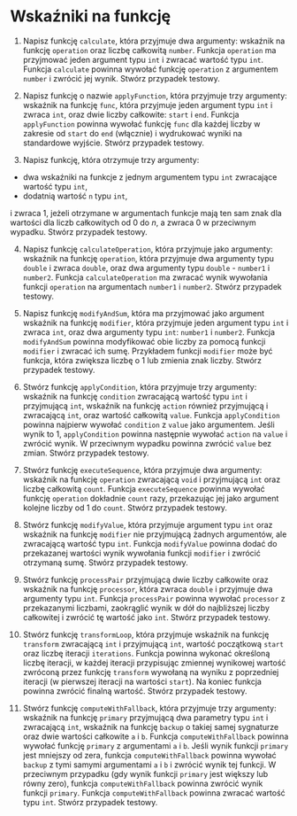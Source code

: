 # Wskaźniki na funkcję

1.  Napisz funkcję `calculate`, która przyjmuje dwa argumenty: wskaźnik na funkcję `operation` oraz liczbę całkowitą `number`. Funkcja `operation` ma przyjmować jeden argument typu `int` i zwracać wartość typu `int`. Funkcja `calculate` powinna wywołać funkcję `operation` z argumentem `number` i zwrócić jej wynik. Stwórz przypadek testowy.

2.  Napisz funkcję o nazwie `applyFunction`, która przyjmuje trzy argumenty: wskaźnik na funkcję `func`, która przyjmuje jeden argument typu `int` i zwraca `int`, oraz dwie liczby całkowite: `start` i `end`. Funkcja `applyFunction` powinna wywołać funkcję `func` dla każdej liczby w zakresie od `start` do `end` (włącznie) i wydrukować wyniki na standardowe wyjście. Stwórz przypadek testowy.

3.  Napisz funkcję, która otrzymuje trzy argumenty:

-   dwa wskaźniki na funkcje z jednym argumentem typu `int` zwracające wartość typu `int`,
-   dodatnią wartość `n` typu `int`,

i zwraca 1, jeżeli otrzymane w argumentach funkcje mają ten sam znak dla wartości dla liczb całkowitych od 0 do $n$, a zwraca 0 w przeciwnym wypadku. Stwórz przypadek testowy.

4.  Napisz funkcję `calculateOperation`, która przyjmuje jako argumenty: wskaźnik na funkcję `operation`, która przyjmuje dwa argumenty typu `double` i zwraca `double`, oraz dwa argumenty typu `double` - `number1` i `number2`. Funkcja `calculateOperation` ma zwracać wynik wywołania funkcji `operation` na argumentach `number1` i `number2`. Stwórz przypadek testowy.

5.  Napisz funkcję `modifyAndSum`, która ma przyjmować jako argument wskaźnik na funkcję `modifier`, która przyjmuje jeden argument typu `int` i zwraca `int`, oraz dwa argumenty typu `int`: `number1` i `number2`. Funkcja `modifyAndSum` powinna modyfikować obie liczby za pomocą funkcji `modifier` i zwracać ich sumę. Przykładem funkcji `modifier` może być funkcja, która zwiększa liczbę o 1 lub zmienia znak liczby. Stwórz przypadek testowy.

6.  Stwórz funkcję `applyCondition`, która przyjmuje trzy argumenty: wskaźnik na funkcję `condition` zwracającą wartość typu `int` i przyjmującą `int`, wskaźnik na funkcję `action` również przyjmującą i zwracającą `int`, oraz wartość całkowitą `value`. Funkcja `applyCondition` powinna najpierw wywołać `condition` z `value` jako argumentem. Jeśli wynik to 1, `applyCondition` powinna następnie wywołać `action` na `value` i zwrócić wynik. W przeciwnym wypadku powinna zwrócić `value` bez zmian. Stwórz przypadek testowy.

7. Stwórz funkcję `executeSequence`, która przyjmuje dwa argumenty: wskaźnik na funkcję `operation` zwracającą `void` i przyjmującą `int` oraz liczbę całkowitą `count`. Funkcja `executeSequence` powinna wywołać funkcję `operation` dokładnie `count` razy, przekazując jej jako argument kolejne liczby od 1 do `count`. Stwórz przypadek testowy.

8. Stwórz funkcję `modifyValue`, która przyjmuje argument typu `int` oraz wskaźnik na funkcję `modifier` nie przyjmującą żadnych argumentów, ale zwracającą wartość typu `int`. Funkcja `modifyValue` powinna dodać do przekazanej wartości wynik wywołania funkcji `modifier` i zwrócić otrzymaną sumę. Stwórz przypadek testowy.

9. Stwórz funkcję `processPair` przyjmującą dwie liczby całkowite oraz wskaźnik na funkcję `processor`, która zwraca `double` i przyjmuje dwa argumenty typu `int`. Funkcja `processPair` powinna wywołać `processor` z przekazanymi liczbami, zaokrąglić wynik w dół do najbliższej liczby całkowitej i zwrócić tę wartość jako `int`. Stwórz przypadek testowy.

10. Stwórz funkcję `transformLoop`, która przyjmuje wskaźnik na funkcję `transform` zwracającą `int` i przyjmującą `int`, wartość początkową `start` oraz liczbę iteracji `iterations`. Funkcja powinna wykonać określoną liczbę iteracji, w każdej iteracji przypisując zmiennej wynikowej wartość zwróconą przez funkcję `transform` wywołaną na wyniku z poprzedniej iteracji (w pierwszej iteracji na wartości `start`). Na koniec funkcja powinna zwrócić finalną wartość. Stwórz przypadek testowy.

11. Stwórz funkcję `computeWithFallback`, która przyjmuje trzy argumenty: wskaźnik na funkcję `primary` przyjmującą dwa parametry typu `int` i zwracającą `int`, wskaźnik na funkcję `backup` o takiej samej sygnaturze oraz dwie wartości całkowite `a` i `b`. Funkcja `computeWithFallback` powinna wywołać funkcję `primary` z argumentami `a` i `b`. Jeśli wynik funkcji `primary` jest mniejszy od zera, funkcja `computeWithFallback` powinna wywołać `backup` z tymi samymi argumentami `a` i `b` i zwrócić wynik tej funkcji. W przeciwnym przypadku (gdy wynik funkcji `primary` jest większy lub równy zero), funkcja `computeWithFallback` powinna zwrócić wynik funkcji `primary`. Funkcja `computeWithFallback` powinna zwracać wartość typu `int`. Stwórz przypadek testowy.
